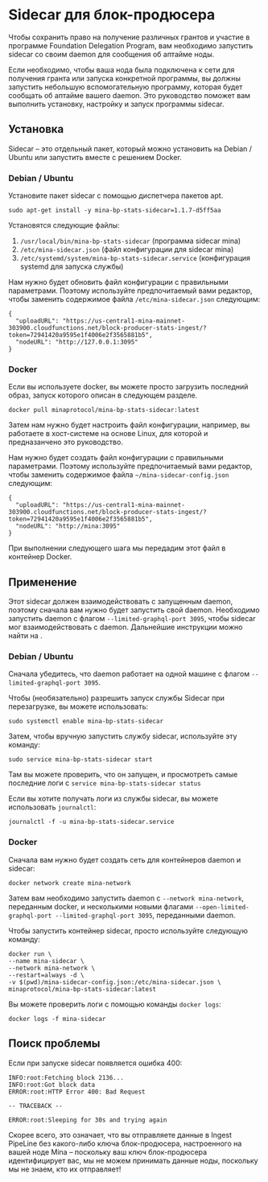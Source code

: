 
# Sidecar для блок-продюсера

Чтобы сохранить право на получение различных грантов и участие в программе Foundation Delegation Program, вам необходимо запустить sidecar со своим daemon для сообщения об аптайме ноды.

Если необходимо, чтобы ваша нода была подключена к сети для получения гранта или запуска конкретной программы, вы должны запустить небольшую вспомогательную программу, которая будет сообщать об аптайме вашего daemon. Это руководство поможет вам выполнить установку, настройку и запуск программы sidecar.

## Установка

Sidecar – это отдельный пакет, который можно установить на Debian / Ubuntu или запустить вместе с решением Docker.

### Debian / Ubuntu

Установите пакет sidecar с помощью диспетчера пакетов apt.

```
sudo apt-get install -y mina-bp-stats-sidecar=1.1.7-d5ff5aa
```

Установятся следующие файлы:

1. `/usr/local/bin/mina-bp-stats-sidecar` (программа sidecar mina)
2. `/etc/mina-sidecar.json` (файл конфигурации для sidecar mina)
3. `/etc/systemd/system/mina-bp-stats-sidecar.service` (конфигурация systemd для запуска службы)

Нам нужно будет обновить файл конфигурации с правильными параметрами. Поэтому используйте предпочитаемый вами редактор, чтобы заменить содержимое файла `/etc/mina-sidecar.json` следующим:

```
{
  "uploadURL": "https://us-central1-mina-mainnet-303900.cloudfunctions.net/block-producer-stats-ingest/?token=72941420a9595e1f4006e2f3565881b5",
  "nodeURL": "http://127.0.0.1:3095"
}
```

### Docker

Если вы используете docker, вы можете просто загрузить последний образ, запуск которого описан в следующем разделе.

```
docker pull minaprotocol/mina-bp-stats-sidecar:latest
```

Затем нам нужно будет настроить файл конфигурации, например, вы работаете в хост-системе на основе Linux, для которой и предназанчено это руководство.

Нам нужно будет создать файл конфигурации с правильными параметрами. Поэтому используйте предпочитаемый вами редактор, чтобы заменить содержимое файла `~/mina-sidecar-config.json` следующим:

```
{
  "uploadURL": "https://us-central1-mina-mainnet-303900.cloudfunctions.net/block-producer-stats-ingest/?token=72941420a9595e1f4006e2f3565881b5",
  "nodeURL": "http://mina:3095"
}
```

При выполнении следующего шага мы передадим этот файл в контейнер Docker.

## Применение

Этот sidecar должен взаимодействовать с запущенным daemon, поэтому сначала вам нужно будет запустить свой daemon. Необходимо запустить daemon с флагом `--limited-graphql-port 3095`, чтобы sidecar мог взаимодействовать с daemon. Дальнейшие инструкции можно найти на <DocLink copy="странице подключения" url="/using-mina/connecting" />.

### Debian / Ubuntu

Сначала убедитесь, что daemon работает на одной машине с флагом `--limited-graphql-port 3095`.

Чтобы (необязательно) разрешить запуск службы Sidecar при перезагрузке, вы можете использовать:

```
sudo systemctl enable mina-bp-stats-sidecar
```

Затем, чтобы вручную запустить службу sidecar, используйте эту команду:

```
sudo service mina-bp-stats-sidecar start
```

Там вы можете проверить, что он запущен, и просмотреть самые последние логи с `service mina-bp-stats-sidecar status`

Если вы хотите получать логи из службы sidecar, вы можете использовать `journalctl`:

```
journalctl -f -u mina-bp-stats-sidecar.service
```

### Docker

Сначала вам нужно будет создать сеть для контейнеров daemon и sidecar:

```
docker network create mina-network
```

Затем вам необходимо запустить daemon с `--network mina-network`, переданным docker, и несколькими новыми флагами `--open-limited-graphql-port --limited-graphql-port 3095`, переданными daemon.

Чтобы запустить контейнер sidecar, просто используйте следующую команду:

```
docker run \
--name mina-sidecar \
--network mina-network \
--restart=always -d \
-v $(pwd)/mina-sidecar-config.json:/etc/mina-sidecar.json \
minaprotocol/mina-bp-stats-sidecar:latest
```

Вы можете проверить логи с помощью команды `docker logs`:

```
docker logs -f mina-sidecar
```

## Поиск проблемы

Если при запуске sidecar появляется ошибка 400:

```
INFO:root:Fetching block 2136...
INFO:root:Got block data
ERROR:root:HTTP Error 400: Bad Request

-- TRACEBACK --

ERROR:root:Sleeping for 30s and trying again
```

Скорее всего, это означает, что вы отправляете данные в Ingest PipeLine без какого-либо ключа блок-продюсера, настроенного на вашей ноде Mina – поскольку ваш ключ блок-продюсера идентифицирует вас, мы не можем принимать данные ноды, поскольку мы не знаем, кто их отправляет!
